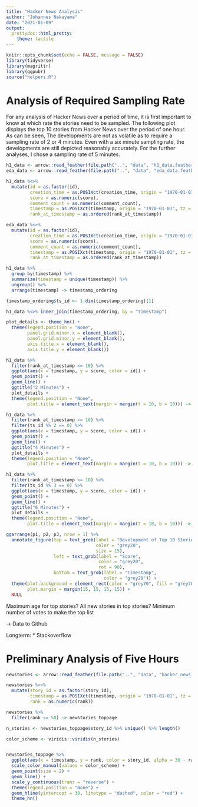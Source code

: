 ```yaml
---
title: "Hacker News Analysis"
author: "Johannes Nakayama"
date: "2021-01-09"
output: 
  prettydoc::html_pretty:
    theme: tactile
---
```


```r
knitr::opts_chunk$set(echo = FALSE, message = FALSE)
library(tidyverse)
library(magrittr)
library(ggpubr)
source("helpers.R")
```






# Analysis of Required Sampling Rate

For any analysis of Hacker News over a period of time, it is first important to know at which rate the stories need to be sampled. The following plot displays the top 10 stories from Hacker News over the period of one hour. As can be seen, The developments are not as volatile as to require a sampling rate of 2 or 4 minutes. Even with a six minute sampling rate, the developments are still depicted reasonably accurately. For the further analyses, I chose a sampling rate of 5 minutes.

```r

h1_data <- arrow::read_feather(file.path("..", "data", "h1_data.feather"))
eda_data <- arrow::read_feather(file.path("..", "data", "eda_data.feather"))

h1_data %<>% 
  mutate(id = as.factor(id),
         creation_time = as.POSIXct(creation_time, origin = "1970-01-01", tz = "UTC"), 
         score = as.numeric(score),
         comment_count = as.numeric(comment_count),
         timestamp = as.POSIXct(timestamp, origin = "1970-01-01", tz = "UTC"),
         rank_at_timestamp = as.ordered(rank_at_timestamp))

eda_data %<>% 
  mutate(id = as.factor(id),
         creation_time = as.POSIXct(creation_time, origin = "1970-01-01", tz = "UTC"), 
         score = as.numeric(score),
         comment_count = as.numeric(comment_count),
         timestamp = as.POSIXct(timestamp, origin = "1970-01-01", tz = "UTC"),
         rank_at_timestamp = as.ordered(rank_at_timestamp))

h1_data %>% 
  group_by(timestamp) %>% 
  summarize(timestamp = unique(timestamp)) %>%
  ungroup() %>% 
  arrange(timestamp) -> timestamp_ordering

timestamp_ordering$ts_id <- 1:dim(timestamp_ordering)[1]

h1_data %<>% inner_join(timestamp_ordering, by = "timestamp")

```




```r

plot_details <- theme_hn() +
  theme(legend.position = "None",
        panel.grid.minor.x = element_blank(),
        panel.grid.minor.y = element_blank(),
        axis.title.x = element_blank(),
        axis.title.y = element_blank())

h1_data %>% 
  filter(rank_at_timestamp <= 10) %>% 
  ggplot(aes(x = timestamp, y = score, color = id)) +
  geom_point() +
  geom_line() +
  ggtitle("2 Minutes") +
  plot_details +
  theme(legend.position = "None",
        plot.title = element_text(margin = margin(t = 10, b = 10))) -> p1

h1_data %>% 
  filter(rank_at_timestamp <= 10) %>% 
  filter(ts_id %% 2 == 0) %>% 
  ggplot(aes(x = timestamp, y = score, color = id)) +
  geom_point() +
  geom_line() +
  ggtitle("4 Minutes") +
  plot_details +
  theme(legend.position = "None",
        plot.title = element_text(margin = margin(t = 10, b = 10))) -> p2

h1_data %>% 
  filter(rank_at_timestamp <= 10) %>% 
  filter(ts_id %% 3 == 0) %>% 
  ggplot(aes(x = timestamp, y = score, color = id)) +
  geom_point() +
  geom_line() +
  ggtitle("6 Minutes") +
  plot_details +
  theme(legend.position = "None",
        plot.title = element_text(margin = margin(t = 10, b = 10))) -> p3

ggarrange(p1, p2, p3, nrow = 1) %>% 
  annotate_figure(top = text_grob(label = "Development of Top 10 Stories for Different Sampling Rates",
                                  color = "grey20",
                                  size = 15),
                  left = text_grob(label = "Score",
                                   color = "grey20",
                                   rot = 90),
                  bottom = text_grob(label = "Timestamp",
                                     color = "grey20")) +
  theme(plot.background = element_rect(color = "grey70", fill = "grey70", size = 1),
        plot.margin = margin(15, 15, 15, 15)) +
  NULL

```



Maximum age for top stories?
All new stories in top stories?
Minimum number of votes to make the top list

-> Data to Github

Longterm:
* Stackoverflow


# Preliminary Analysis of Five Hours


```r

newstories <- arrow::read_feather(file.path("..", "data", "hacker_news_newstories2.feather"))

newstories %<>%
  mutate(story_id = as.factor(story_id),
         timestamp = as.POSIXct(timestamp, origin = "1970-01-01", tz = "UTC"),
         rank = as.numeric(rank))

newstories %>% 
  filter(rank <= 50) -> newstories_toppage

n_stories <- newstories_toppage$story_id %>% unique() %>% length()

color_scheme <- viridis::viridis(n_stories)


newstories_toppage %>% 
  ggplot(aes(x = timestamp, y = rank, color = story_id, alpha = 30 - rank)) +
  scale_color_manual(values = color_scheme) +
  geom_point(size = 2) +
  geom_line() +
  scale_y_continuous(trans = "reverse") +
  theme(legend.position = "None") +
  geom_hline(yintercept = 30, linetype = "dashed", color = "red") +
  theme_hn()

```










